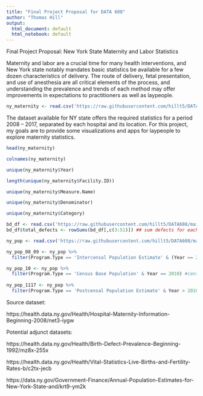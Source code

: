 ```yaml
---
title: "Final Project Proposal for DATA 608"
author: "Thomas Hill"
output:
  html_document: default
  html_notebook: default
---
```





Final Project Proposal: New York State Maternity and Labor Statistics



Maternity and labor are a crucial time for many health interventions, and New York state notably mandates basic statistics be available for a few dozen characteristics of delivery. The route of delivery, fetal presentation, and use of anesthesia are all critical elements of the process, and understanding the prevalence and trends of each method may offer improvements in expectations to practitioners as well as laypeople.


```r

ny_maternity <- read.csv('https://raw.githubusercontent.com/hillt5/DATA608/main/Hospital_Maternity_Information__Beginning_2008.csv')


```


The dataset available for NY state offers the required statistics for a period 2008 – 2017, separated by each hospital and its location. For this project, my goals are to provide some visualizations and apps for laypeople to explore maternity statistics.


```r

head(ny_maternity)

colnames(ny_maternity)
```


```r

unique(ny_maternity$Year)

length(unique(ny_maternity$Facility.ID))

unique(ny_maternity$Measure.Name)

unique(ny_maternity$Denominator)

unique(ny_maternity$Category)


```
```r
bd_df <- read.csv('https://raw.githubusercontent.com/hillt5/DATA608/main/NYS_BD') #data only available in 3-year increments (e.g., 2000-2002)
bd_df$total_defects <- rowSums(bd_df[,c(3:51)]) ## sum defects for each row per county

```


```r
ny_pop <- read.csv('https://raw.githubusercontent.com/hillt5/DATA608/main/Annual_Population_Estimates_for_New_York_State_and_Counties__Beginning_1970')

ny_pop_08_09 <- ny_pop %>%
  filter(Program.Type == 'Intercensal Population Estimate' & (Year == 2008 | Year == 2009)) #intercensal is most accurate prediction of population

ny_pop_10 <- ny_pop %>%
  filter(Program.Type == 'Census Base Population' & Year == 2010) #census year, exact count
 
ny_pop_1117 <- ny_pop %>%
  filter(Program.Type == 'Postcensal Population Estimate' & Year > 2010 & Year < 2018) #estimate based on last census


```


Source dataset:

https://health.data.ny.gov/Health/Hospital-Maternity-Information-Beginning-2008/net3-iygw



Potential adjunct datasets: 

https://health.data.ny.gov/Health/Birth-Defect-Prevalence-Beginning-1992/mz8x-255x
 

https://health.data.ny.gov/Health/Vital-Statistics-Live-Births-and-Fertility-Rates-b/c2tx-jecb
 

https://data.ny.gov/Government-Finance/Annual-Population-Estimates-for-New-York-State-and/krt9-ym2k

